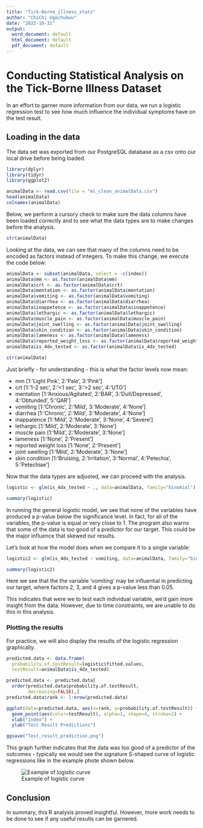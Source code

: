```yaml
---
title: "Tick-Borne_illness_stats"
author: "ChiChi Ugochukwu"
date: "2022-10-31"
output:
  word_document: default
  html_document: default
  pdf_document: default
---
```

# Conducting Statistical Analysis on the Tick-Borne Illness Dataset
In an effort to garner more information from our data, we run a logistic regression test to see how much influence the individual symptoms have on the test result.

 
 
## Loading in the data
The data set was exported from our PostgreSQL database as a csv onto our local drive before being loaded.
```r
library(dplyr)
library(tidyr)
library(ggplot2)

animalData <- read.csv(file = "ml_clean_animalData.csv")
head(animalData)
colnames(animalData)
```

Below, we perform a cursory check to make sure the data columns have been loaded correctly and to see what the data types are to make changes before the analysis.

 
 
```r
str(animalData)
```

Looking at the data, we can see that many of the columns need to be encoded as factors instead of integers. To make this change, we execute the code below:

 
 
```r
animalData <- subset(animalData, select = -c(index))
animalData$mm <- as.factor(animalData$mm)
animalData$crt <- as.factor(animalData$crt)
animalData$mentation <- as.factor(animalData$mentation)
animalData$vomiting <- as.factor(animalData$vomiting)
animalData$diarrhea <- as.factor(animalData$diarrhea)
animalData$inappetence <- as.factor(animalData$inappetence)
animalData$lethargic <- as.factor(animalData$lethargic)
animalData$muscle_pain <- as.factor(animalData$muscle_pain)
animalData$joint_swelling <- as.factor(animalData$joint_swelling)
animalData$skin_condition <- as.factor(animalData$skin_condition)
animalData$lameness <- as.factor(animalData$lameness)
animalData$reported_weight_loss <- as.factor(animalData$reported_weight_loss)
animalData$is_4dx_tested <- as.factor(animalData$is_4dx_tested)

```
```r
str(animalData)
```

 

Just briefly - for understanding - this is what the factor levels now mean:

- mm [1:'Light Pink', 2:'Pale', 3:'Pink']
- crt [1:'1-2 sec', 2:'<1 sec', 3:'>2 sec', 4:'UTO']
- mentation [1:'Anxious/Agitated', 2:'BAR', 3:'Dull/Depressed', 4:'Obtunded', 5:'QAR']
- vomiting [1:'Chronic', 2:'Mild', 3:'Moderate', 4:'None']
- diarrhea [1:'Chronic', 2:'Mild', 3:'Moderate', 4:'None']
- inappatence [1:'Mild', 2:'Moderate', 3:'None', 4:'Severe']
- lethargic [1:'Mild', 2:'Moderate', 3:'None']
- muscle pain [1:'Mild', 2:'Moderate', 3:'None']
- lameness [1:'None', 2:'Present']
- reported weight loss [1:'None', 2:'Present']
- joint swelling [1:'Mild', 2:'Moderate', 3:'None']
- skin condition [1:'Bruising, 2:'Irritation', 3:'Normal', 4:'Petechia', 5:'Petechiae']

 
 
Now that the data types are adjusted, we can proceed with the analysis.


```r
logistic <- glm(is_4dx_tested ~ ., data=animalData, family="binomial")

summary(logistic)
```

In running the general logistic model, we see that none of the variables have produced a p-value below the significance level. In fact, for all of the variables, the p-value is equal or very close to 1. The program also warns that some of the data is too good of a predictor for our target. This could be the major influence that skewed our results.

Let's look at how the model does when we compare it to a single variable:

```r
logistic2 <- glm(is_4dx_tested ~ vomiting, data=animalData, family="binomial")

summary(logistic2)
```

Here we see that the the variable 'vomiting' may be influential in predicting our target, where factors 2, 3, and 4 gives a p-value less than 0.05.

This indicates that were we to test each individual variable, we'd gain more insight from the data. However, due to time constraints, we are unable to do this in this analysis.


### Plotting the results
For practice, we will also display the results of the logistic regression graphically.

```r
predicted.data <- data.frame(
  probability.of.testResult=logistic$fitted.values,
  testResult=animalData$is_4dx_tested)

predicted.data <- predicted.data[
  order(predicted.data$probability.of.testResult,
        decreasing=FALSE),]
predicted.data$rank <- 1:nrow(predicted.data)

ggplot(data=predicted.data, aes(x=rank, y=probability.of.testResult)) +
  geom_point(aes(color=testResult), alpha=1, shape=4, stroke=2) +
  xlab("Index") +
  ylab("Test Result Predictions")

ggsave("Test_result_prediction.png")
```

This graph further indicates that the data was too good of a predictor of the outcomes - typically we would see the signature S-shaped curve of logistic regressions like in the example phote shown below.

![Example of logistic curve](example_log_curve.png)

## Conclusion

In summary, this R analysis proved insightful. However, more work needs to be done to see if any useful results can be garnered.

